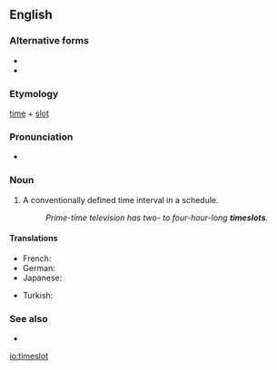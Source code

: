 {{also|time-slot|time slot}}
==English==

===Alternative forms===
* {{l|en|time-slot}}
* {{l|en|time slot}}

===Etymology===
[[time]] + [[slot]]

===Pronunciation===
* {{hyphenation|time|slot|lang=en}}

===Noun===
{{en-noun}}

# A conventionally defined time interval in a schedule.
#: ''Prime-time television has two- to four-hour-long '''timeslots'''.''

====Translations====
{{trans-top}}
* French: {{t+|fr|créneau|m}}
* German: {{t|de|Zeitschlitz|m}}
* Japanese: {{t-check|ja|枠|tr=わく, waku}}
{{trans-mid}}
* Turkish: {{t|tr|zaman aralığı}}
{{trans-bottom}}

===See also===
* {{l|en|time slice}}

[[io:timeslot]]